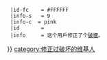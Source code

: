 {{Userbox
  |border-c = #FF6060
  |border-s = 1
  |id-c     = green
  |id-s     = {{#if:{{{1}}}|15|12}}
  |id-fc    = #FFFFFF
  |info-s   = 9
  |info-c  = pink
  |id       = {{{1|}}}
  |info     = 这个用戶修正了{{{1|}}}个[[Wikipedia:破壞|破壞]]。
}}
[[category:修正过破坏的维基人]]
